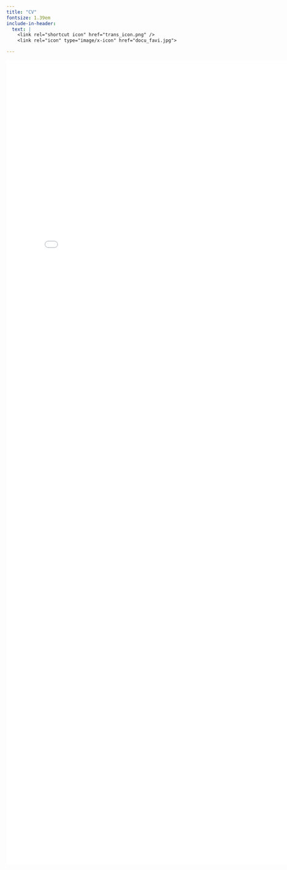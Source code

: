 ```yaml
---
title: "CV"
fontsize: 1.39em  
include-in-header:
  text: |
    <link rel="shortcut icon" href="trans_icon.png" />
    <link rel="icon" type="image/x-icon" href="docu_favi.jpg">

---
```


```{=html}
<embed src="cv.pdf" width="800px" height="2100px" />
```
